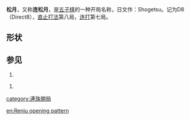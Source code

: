 '''松月'''，又称'''连松月'''，是[[五子棋|五子棋]]的一种开局名称，日文作：Shogetsu。记为D8（Direct8），[[直止打法|直止打法]]第八局，[[连打|连打]]第七局。



==形状==



{{Goban 5x5|=  |  |  |  |  |  |  |  |  w2|  |  |  |  |  b1|  |  |  |  |  b3|  |  |  |  |  |  |  |24|u=u|d=d|l=l|r=r}}

==参见==



#{{cite web | url=http://www.ljrenju.cn/croom/index.htm#Openning | title=开局精解 | accessdate=2012-07-12 | archive-url=https://web.archive.org/web/20121016194821/http://www.ljrenju.cn/croom/index.htm#Openning | archive-date=2012-10-16 | dead-url=yes }}

#{{cite web | url=http://bbs.pc186.com/thread-27255-1-1.html | title=五子棋开局棋谱 | accessdate=2012-07-12 | archive-date=2012-10-16 | archive-url=https://web.archive.org/web/20121016214516/http://bbs.pc186.com/thread-27255-1-1.html | dead-url=no }}



{{五子棋开局}}

{{棋类小作品}}



[[category:連珠開局|category:連珠開局]]

[[en:Renju_opening_pattern|en:Renju opening pattern]]